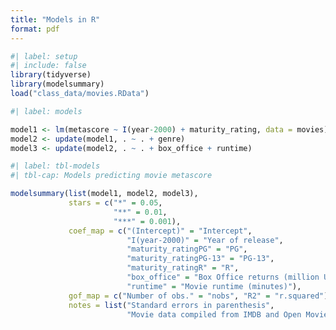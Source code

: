 ```yaml
---
title: "Models in R"
format: pdf
---
```


```r
#| label: setup
#| include: false
library(tidyverse)
library(modelsummary)
load("class_data/movies.RData")
```

```r
#| label: models

model1 <- lm(metascore ~ I(year-2000) + maturity_rating, data = movies)
model2 <- update(model1, . ~ . + genre)
model3 <- update(model2, . ~ . + box_office + runtime)
```


```r
#| label: tbl-models
#| tbl-cap: Models predicting movie metascore

modelsummary(list(model1, model2, model3), 
             stars = c("*" = 0.05, 
                       "**" = 0.01, 
                       "***" = 0.001),
             coef_map = c("(Intercept)" = "Intercept",
                          "I(year-2000)" = "Year of release",
                          "maturity_ratingPG" = "PG",
                          "maturity_ratingPG-13" = "PG-13",
                          "maturity_ratingR" = "R",
                          "box_office" = "Box Office returns (million USD)",
                          "runtime" = "Movie runtime (minutes)"),
             gof_map = c("Number of obs." = "nobs", "R2" = "r.squared"),
             notes = list("Standard errors in parenthesis",
                          "Movie data compiled from IMDB and Open Movie Database"))
```
